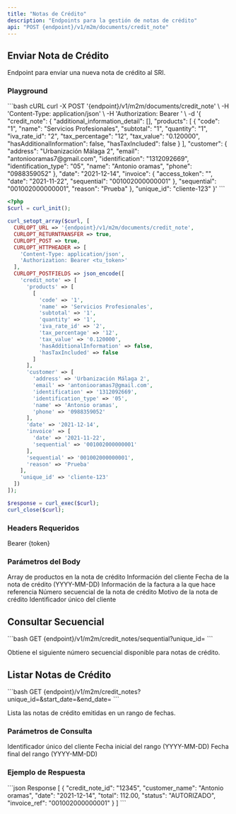 ```yaml
---
title: "Notas de Crédito"
description: "Endpoints para la gestión de notas de crédito"
api: "POST {endpoint}/v1/m2m/documents/credit_note"
---
```


## Enviar Nota de Crédito

Endpoint para enviar una nueva nota de crédito al SRI.

### Playground

<RequestExample>
  ```bash cURL
  curl -X POST '{endpoint}/v1/m2m/documents/credit_note' \
    -H 'Content-Type: application/json' \
    -H 'Authorization: Bearer <tu_token>' \
    -d '{
      "credit_note": {
        "additional_information_detail": [],
        "products": [
          {
            "code": "1",
            "name": "Servicios Profesionales",
            "subtotal": "1",
            "quantity": "1",
            "iva_rate_id": "2",
            "tax_percentage": "12",
            "tax_value": "0.120000",
            "hasAdditionalInformation": false,
            "hasTaxIncluded": false
          }
        ],
        "customer": {
          "address": "Urbanización Málaga 2",
          "email": "antoniooramas7@gmail.com",
          "identification": "1312092669",
          "identification_type": "05",
          "name": "Antonio oramas",
          "phone": "0988359052"
        },
        "date": "2021-12-14",
        "invoice": {
          "access_token": "",
          "date": "2021-11-22",
          "sequential": "001002000000001"
        },
        "sequential": "001002000000001",
        "reason": "Prueba"
      },
      "unique_id": "cliente-123"
    }'
  ```

```php PHP
<?php
$curl = curl_init();

curl_setopt_array($curl, [
  CURLOPT_URL => '{endpoint}/v1/m2m/documents/credit_note',
  CURLOPT_RETURNTRANSFER => true,
  CURLOPT_POST => true,
  CURLOPT_HTTPHEADER => [
    'Content-Type: application/json',
    'Authorization: Bearer <tu_token>'
  ],
  CURLOPT_POSTFIELDS => json_encode([
    'credit_note' => [
      'products' => [
        [
          'code' => '1',
          'name' => 'Servicios Profesionales',
          'subtotal' => '1',
          'quantity' => '1',
          'iva_rate_id' => '2',
          'tax_percentage' => '12',
          'tax_value' => '0.120000',
          'hasAdditionalInformation' => false,
          'hasTaxIncluded' => false
        ]
      ],
      'customer' => [
        'address' => 'Urbanización Málaga 2',
        'email' => 'antoniooramas7@gmail.com',
        'identification' => '1312092669',
        'identification_type' => '05',
        'name' => 'Antonio oramas',
        'phone' => '0988359052'
      ],
      'date' => '2021-12-14',
      'invoice' => [
        'date' => '2021-11-22',
        'sequential' => '001002000000001'
      ],
      'sequential' => '001002000000001',
      'reason' => 'Prueba'
    ],
    'unique_id' => 'cliente-123'
  ])
]);

$response = curl_exec($curl);
curl_close($curl);
```

</RequestExample>

### Headers Requeridos

<ParamField header="Authorization" type="string" required>
  Bearer {token}
</ParamField>

### Parámetros del Body

<ParamField body="credit_note" type="object" required>
  <Expandable title="properties">
    <ParamField body="products" type="array" required>
      Array de productos en la nota de crédito
    </ParamField>
    <ParamField body="customer" type="object" required>
      Información del cliente
    </ParamField>
    <ParamField body="date" type="string" required>
      Fecha de la nota de crédito (YYYY-MM-DD)
    </ParamField>
    <ParamField body="invoice" type="object" required>
      Información de la factura a la que hace referencia
    </ParamField>
    <ParamField body="sequential" type="string" required>
      Número secuencial de la nota de crédito
    </ParamField>
    <ParamField body="reason" type="string" required>
      Motivo de la nota de crédito
    </ParamField>
  </Expandable>
</ParamField>

<ParamField body="unique_id" type="string" required>
  Identificador único del cliente
</ParamField>

## Consultar Secuencial

<CodeGroup>
```bash
GET {endpoint}/v1/m2m/credit_notes/sequential?unique_id=<unique_id>
```
</CodeGroup>

Obtiene el siguiente número secuencial disponible para notas de crédito.

## Listar Notas de Crédito

<CodeGroup>
```bash
GET {endpoint}/v1/m2m/credit_notes?unique_id=<unique_id>&start_date=<fecha_inicio>&end_date=<fecha_fin>
```
</CodeGroup>

Lista las notas de crédito emitidas en un rango de fechas.

### Parámetros de Consulta

<ParamField query="unique_id" type="string" required>
  Identificador único del cliente
</ParamField>

<ParamField query="start_date" type="string" required>
  Fecha inicial del rango (YYYY-MM-DD)
</ParamField>

<ParamField query="end_date" type="string" required>
  Fecha final del rango (YYYY-MM-DD)
</ParamField>

### Ejemplo de Respuesta

<ResponseExample>
```json Response
[
  {
    "credit_note_id": "12345",
    "customer_name": "Antonio oramas",
    "date": "2021-12-14",
    "total": 112.00,
    "status": "AUTORIZADO",
    "invoice_ref": "001002000000001"
  }
]
```
</ResponseExample>
